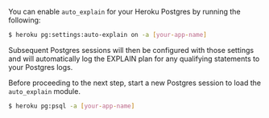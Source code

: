 You can enable `auto_explain` for your Heroku Postgres by running the following:

```sh
$ heroku pg:settings:auto-explain on -a [your-app-name]
```

Subsequent Postgres sessions will then be configured with those settings and
will automatically log the EXPLAIN plan for any qualifying statements to your Postgres logs.

Before proceeding to the next step, start a new Postgres session to load the
`auto_explain` module.

```sh
$ heroku pg:psql -a [your-app-name]
```
